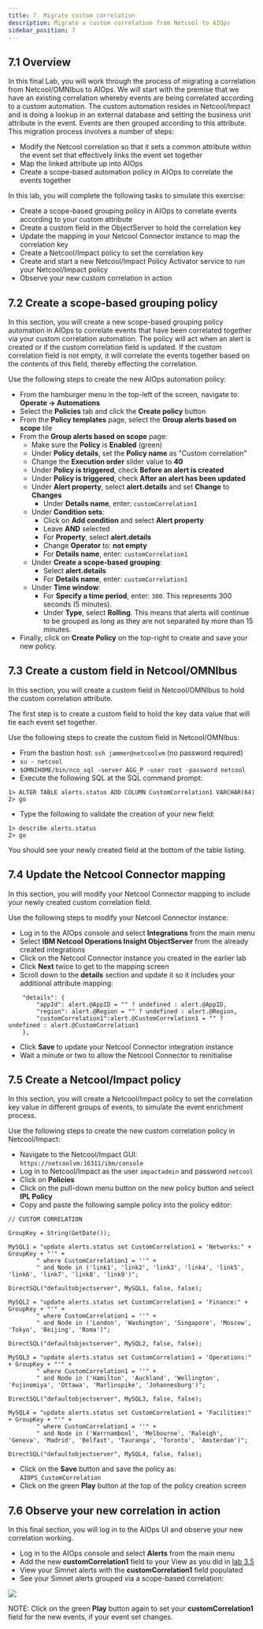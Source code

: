 ```yaml
---
title: 7. Migrate custom correlation
description: Migrate a custom correlation from Netcool to AIOps
sidebar_position: 7
---
```


## 7.1 Overview

In this final Lab, you will work through the process of migrating a correlation from Netcool/OMNIbus to AIOps. We will start with the premise that we have an existing correlation whereby events are being correlated according to a custom automation. The custom automation resides in Netcool/Impact and is doing a lookup in an external database and setting the business unit attribute in the event. Events are then grouped according to this attribute. This migration process involves a number of steps:

- Modify the Netcool correlation so that it sets a common attribute within the event set that effectively links the event set together
- Map the linked attribute up into AIOps
- Create a scope-based automation policy in AIOps to correlate the events together

In this lab, you will complete the following tasks to simulate this exercise:

- Create a scope-based grouping policy in AIOps to correlate events according to your custom attribute
- Create a custom field in the ObjectServer to hold the correlation key
- Update the mapping in your Netcool Connector instance to map the correlation key
- Create a Netcool/Impact policy to set the correlation key
- Create and start a new Netcool/Impact Policy Activator service to run your Netcool/Impact policy
- Observe your new custom correlation in action

## 7.2 Create a scope-based grouping policy

In this section, you will create a new scope-based grouping policy automation in AIOps to correlate events that have been correlated together via your custom correlation automation. The policy will act when an alert is created or if the custom correlation field is updated. If the custom correlation field is not empty, it will correlate the events together based on the contents of this field, thereby effecting the correlation.
 
Use the following steps to create the new AIOps automation policy:

- From the hamburger menu in the top-left of the screen, navigate to: **Operate → Automations**
- Select the **Policies** tab and click the **Create policy** button
- From the **Policy templates** page, select the **Group alerts based on scope** tile
- From the **Group alerts based on scope** page:
  - Make sure the **Policy** is **Enabled** (green)
  - Under **Policy details**, set the **Policy name** as "Custom correlation"
  - Change the **Execution order** slider value to **40**
  - Under **Policy is triggered**, check **Before an alert is created**
  - Under **Policy is triggered**, check **After an alert has been updated**
  - Under **Alert property**, select **alert.details** and set **Change** to **Changes**
    - Under **Details name**, enter: `customCorrelation1`
  - Under **Condition sets**:
    - Click on **Add condition** and select **Alert property**
    - Leave **AND** selected
    - For **Property**, select **alert.details**
    - Change **Operator** to: **not empty**
    - For **Details name**, enter: `customCorrelation1`
  - Under **Create a scope-based grouping**:
    - Select **alert.details**
    - For **Details name**, enter: `customCorrelation1`
  - Under **Time window**:
    - For **Specify a time period**, enter: `300`. This represents 300 seconds (5 minutes).
    - Under **Type**, select **Rolling**. This means that alerts will continue to be grouped as long as they are not separated by more than 15 minutes.
- Finally, click on **Create Policy** on the top-right to create and save your new policy.

## 7.3 Create a custom field in Netcool/OMNIbus

In this section, you will create a custom field in Netcool/OMNIbus to hold the custom correlation attribute.

The first step is to create a custom field to hold the key data value that will tie each event set together.

Use the following steps to create the custom field in Netcool/OMNIbus:

- From the bastion host: `ssh jammer@netcoolvm` (no password required)
- `su - netcool`
- `$OMNIHOME/bin/nco_sql -server AGG_P -user root -password netcool`
- Execute the following SQL at the SQL command prompt:
```
1> ALTER TABLE alerts.status ADD COLUMN CustomCorrelation1 VARCHAR(64)
2> go
```
- Type the following to validate the creation of your new field:
```
1> describe alerts.status
2> go
```
You should see your newly created field at the bottom of the table listing.

## 7.4 Update the Netcool Connector mapping

In this section, you will modify your Netcool Connector mapping to include your newly created custom correlation field.

Use the following steps to modify your Netcool Connector instance:

- Log in to the AIOps console and select **Integrations** from the main menu
- Select **IBM Netcool Operations Insight ObjectServer** from the already created integrations
- Click on the Netcool Connector instance you created in the earlier lab
- Click **Next** twice to get to the mapping screen
- Scroll down to the **details** section and update it so it includes your additional attribute mapping:
```
    "details": {
        "appId": alert.@AppID = "" ? undefined : alert.@AppID,
        "region": alert.@Region = "" ? undefined : alert.@Region,
        "customCorrelation1":alert.@CustomCorrelation1 = "" ? undefined : alert.@CustomCorrelation1
    },
```
- Click **Save** to update your Netcool Connector integration instance
- Wait a minute or two to allow the Netcool Connector to reinitialise

## 7.5 Create a Netcool/Impact policy

In this section, you will create a Netcool/Impact policy to set the correlation key value in different groups of events, to simulate the event enrichment process.

Use the following steps to create the new custom correlation policy in Netcool/Impact:

- Navigate to the Netcool/Impact GUI: `https://netcoolvm:16311/ibm/console`
- Log in to Netcool/Impact as the user `impactadmin` and password `netcool`
- Click on **Policies**
- Click on the pull-down menu button on the new policy button and select **IPL Policy**
- Copy and paste the following sample policy into the policy editor:
```
// CUSTOM CORRELATION

GroupKey = String(GetDate()); 

MySQL1 = "update alerts.status set CustomCorrelation1 = 'Networks:" + GroupKey + "'" +
        " where CustomCorrelation1 = ''" +
        " and Node in ('link1', 'link2', 'link3', 'link4', 'link5', 'link6', 'link7', 'link8', 'link9')";

DirectSQL("defaultobjectserver", MySQL1, false, false);
 
MySQL2 = "update alerts.status set CustomCorrelation1 = 'Finance:" + GroupKey + "'" +
        " where CustomCorrelation1 = ''" +
        " and Node in ('London', 'Washington', 'Singapore', 'Moscow', 'Tokyo', 'Beijing', 'Roma')";

DirectSQL("defaultobjectserver", MySQL2, false, false);
 
MySQL3 = "update alerts.status set CustomCorrelation1 = 'Operations:" + GroupKey + "'" +
        " where CustomCorrelation1 = ''" +
        " and Node in ('Hamilton', 'Auckland', 'Wellington', 'Fujinomiya', 'Ottawa', 'Marlinspike', 'Johannesburg')";

DirectSQL("defaultobjectserver", MySQL3, false, false);
 
MySQL4 = "update alerts.status set CustomCorrelation1 = 'Facilities:" + GroupKey + "'" +
        " where CustomCorrelation1 = ''" +
        " and Node in ('Warrnambool', 'Melbourne', 'Raleigh', 'Geneva', 'Madrid', 'Belfast', 'Tauranga', 'Toronto', 'Amsterdam')";

DirectSQL("defaultobjectserver", MySQL4, false, false);
```
- Click on the **Save** button and save the policy as: `AIOPS_CustomCorrelation`
- Click on the green **Play** button at the top of the policy creation screen

## 7.6 Observe your new correlation in action

In this final section, you will log in to the AIOps UI and observe your new correlation working.

- Log in to the AIOps console and select **Alerts** from the main menu
- Add the new **customCorrelation1** field to your View as you did in [lab 3.5](../3-netcool-connector/index.mdx)
- View your Simnet alerts with the **customCorrelation1** field populated
- See your Simnet alerts grouped via a scope-based correlation:

![](images/correlated_events.png)

NOTE: Click on the green **Play** button again to set your **customCorrelation1** field for the new events, if your event set changes.

